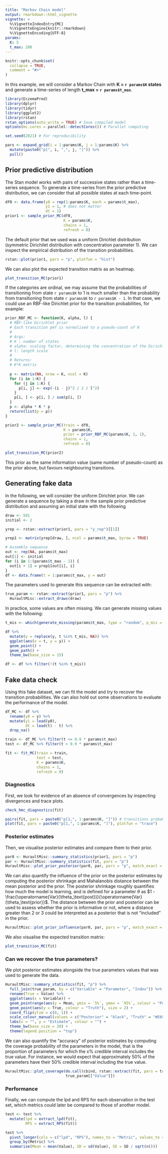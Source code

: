```yaml
---
title: "Markov Chain model"
output: rmarkdown::html_vignette
vignette: >
  %\VignetteIndexEntry{MC}
  %\VignetteEngine{knitr::rmarkdown}
  %\VignetteEncoding{UTF-8}
params:
  K: 5
  t_max: 200
---
```

  
```r
knitr::opts_chunk$set(
  collapse = TRUE,
  comment = "#>"
)
```

In this example, we will consider a Markov Chain with **K = `r params$K` states** and generate a time-series of length **t_max = `r params$t_max`**.

```r
library(EczemaPred)
library(dplyr)
library(tidyr)
library(ggplot2)
library(rstan)
rstan_options(auto_write = TRUE) # Save compiled model
options(mc.cores = parallel::detectCores()) # Parallel computing

set.seed(2021) # For reproducibility
```

```r
pars <- expand_grid(i = 1:params$K, j = 1:params$K) %>%
  mutate(paste0("p[", i, ",", j, "]")) %>%
  pull()
```
  
## Prior predictive distribution
  
The Stan model works with pairs of successive states rather than a time-series sequence.
To generate a time-series from the prior predictive distribution, we can consider that all possible states at each time-point.
  
```r
df0 <- data.frame(y0 = rep(1:params$K, each = params$t_max),
                  y1 = 1, # does not matter
                  dt = 1)
prior1 <- sample_prior_MC(df0,
                          K = params$K,
                          chains = 1,
                          refresh = 0)
```
  
The default prior that we used was a uniform Dirichlet distribution (symmetric Dirichilet distribution with concentration parameter 1).
We can inspect the empirical distribution of the transition probabilities.
  
```r
rstan::plot(prior1, pars = "p", plotfun = "hist")
```

We can also plot the expected transition matrix as an heatmap.

```r
plot_transition_MC(prior1)
```

If the categories are ordinal, we may assume that the probabilities of transitioning from state `r params$K` to 1 is much smaller than the probability from transitioning from state `r params$K` to `r params$K - 1`.
In that case, we could use an RBF-like Dirichlet prior for the transition probabilities, for example:

```r
prior_RBF_MC <- function(K, alpha, l) {
  # RBF-like Dirichlet prior
  # Each transition pmf is normalised to a pseudo-count of K
  #
  # Args:
  # K : number of states
  # alpha: scaling factor, determining the concentration of the Dirichlet distribution
  # l: length scale
  #
  # Returns:
  # K*K matrix
  
  p <- matrix(NA, nrow = K, ncol = K)
  for (i in 1:K) {
    for (j in 1:K) {
      p[i, j] <- exp(-(i - j)^2 / 2 / l^2)
    }
    p[i, ] <- p[i, ] / sum(p[i, ])
  }
  p <- alpha * K * p
  return(list(p = p))
}

prior2 <- sample_prior_MC(train = df0,
                          K = params$K,
                          prior = prior_RBF_MC(params$K, 1, 1),
                          chains = 1,
                          refresh = 0)

plot_transition_MC(prior2)
```

This prior as the same information value (same number of pseudo-count) as the prior above, but favours neighbouring transitions.

## Generating fake data

In the following, we will consider the uniform Dirichlet prior.
We can generate a sequence by taking a draw in the sample prior predictive distribution and assuming an initial state with the following

```r
draw <- 501
initial <- 2

yrep <- rstan::extract(prior1, pars = "y_rep")[[1]]

yrep1 <- matrix(yrep[draw, ], ncol = params$t_max, byrow = TRUE)

# Assemble sequence
out <- rep(NA, params$t_max)
out[1] <- initial
for (i in 1:(params$t_max - 1)) {
  out[i + 1] = yrep1[out[i], i]
}
df <- data.frame(t = 1:params$t_max, y = out)
```

The parameters used to generate this sequence can be extracted with:

```r
true_param <- rstan::extract(prior1, pars = "p") %>%
  HuraultMisc::extract_draws(draw)
```

In practice, some values are often missing.
We can generate missing values with the following:

```r
t_mis <- which(generate_missing(params$t_max, type = "random", p_mis = 0.2))

df %>%
  mutate(y = replace(y, t %in% t_mis, NA)) %>%
  ggplot(aes(x = t, y = y)) +
  geom_point() +
  geom_path() +
  theme_bw(base_size = 15)

df <- df %>% filter(!(t %in% t_mis))
```

## Fake data check

Using this fake dataset, we can fit the model and try to recover the transition probabilities.
We can also hold out some observations to evaluate the performance of the model.

```r
df_MC <- df %>%
  rename(y0 = y) %>%
  mutate(y1 = lead(y0),
         dt = lead(t) - t) %>%
  drop_na()

train <- df_MC %>% filter(t <= 0.9 * params$t_max)
test <- df_MC %>% filter(t > 0.9 * params$t_max)

fit <- fit_MC(train = train,
              test = test,
              K = params$K,
              chains = 1,
              refresh = 0)
```

### Diagnostics

First, we look for evidence of an absence of convergences by inspecting divergences and trace plots.

```r
check_hmc_diagnostics(fit)

pairs(fit, pars = paste0("p[1,", 1:params$K, "]")) # transitions probabilities from state 1
plot(fit, pars = paste0("p[1,", 1:params$K, "]"), plotfun = "trace")
```

### Posterior estimates

Then, we visualise posterior estimates and compare them to their prior.

```r
par0 <- HuraultMisc::summary_statistics(prior1, pars = "p")
par <- HuraultMisc::summary_statistics(fit, pars = "p")
HuraultMisc::plot_prior_posterior(par0, par, pars = "p", match_exact = FALSE)
```

We can also quantify the influence of the prior on the posterior estimates by computing the posterior shrinkage and Mahalanobis distance between the mean posterior and the prior.
The posterior shrinkage roughly quantifies how much the model is learning, and is defined for a parameter $\theta$ as $1 - \frac{\operatorname{Var}(\theta_\text{post})}{\operatorname{Var}(\theta_\text{prior}}$.
The distance between the prior and posterior can be used to assess whether the prior is informative or not, where a distance greater than 2 or 3 could be interpreted as a posterior that is not "included" in the prior.

```r
HuraultMisc::plot_prior_influence(par0, par, pars = "p", match_exact = FALSE)
```

We also visualise the expected transition matrix:

```r
plot_transition_MC(fit)
```

### Can we recover the true parameters?

We plot posterior estimates alongside the true parameters values that was used to generate the data.

```r
HuraultMisc::summary_statistics(fit, "p") %>%
  full_join(true_param, by = c("Variable" = "Parameter", "Index")) %>%
  rename(True = Value) %>%
  ggplot(aes(x = Variable)) +
  geom_pointrange(aes(y = Mean, ymin = `5%`, ymax = `95%`, colour = "Posterior")) +
  geom_point(aes(y = True, colour = "Truth"), size = 2) +
  coord_flip(ylim = c(0, 1)) +
  scale_colour_manual(values = c("Posterior" = "black", "Truth" = "#E69F00")) +
  labs(x = "", y = "Estimate", colour = "") +
  theme_bw(base_size = 20) +
  theme(legend.position = "top")
```

We can also quantify the "accuracy" of posterior estimates by computing the coverage probability of the parameters in the model, that is the proportion of parameters for which the x% credible interval includes the true value.
For instance, we would expect that approximately 50% of the parameters have their 50% credible interval including the true value.

```r
HuraultMisc::plot_coverage(do.call(cbind, rstan::extract(fit, pars = true_param[["Parameter"]])),
                           true_param[["Value"]])
```

### Performance

Finally, we can compute the lpd and RPS for each observation in the test set, which metrics could later be compared to those of another model.

```r
test <- test %>%
  mutate(lpd = extract_lpd(fit),
         RPS = extract_RPS(fit))

test %>%
  pivot_longer(cols = c("lpd", "RPS"), names_to = "Metric", values_to = "Value") %>%
  group_by(Metric) %>%
  summarise(Mean = mean(Value), SD = sd(Value), SE = SD / sqrt(n()))
```
